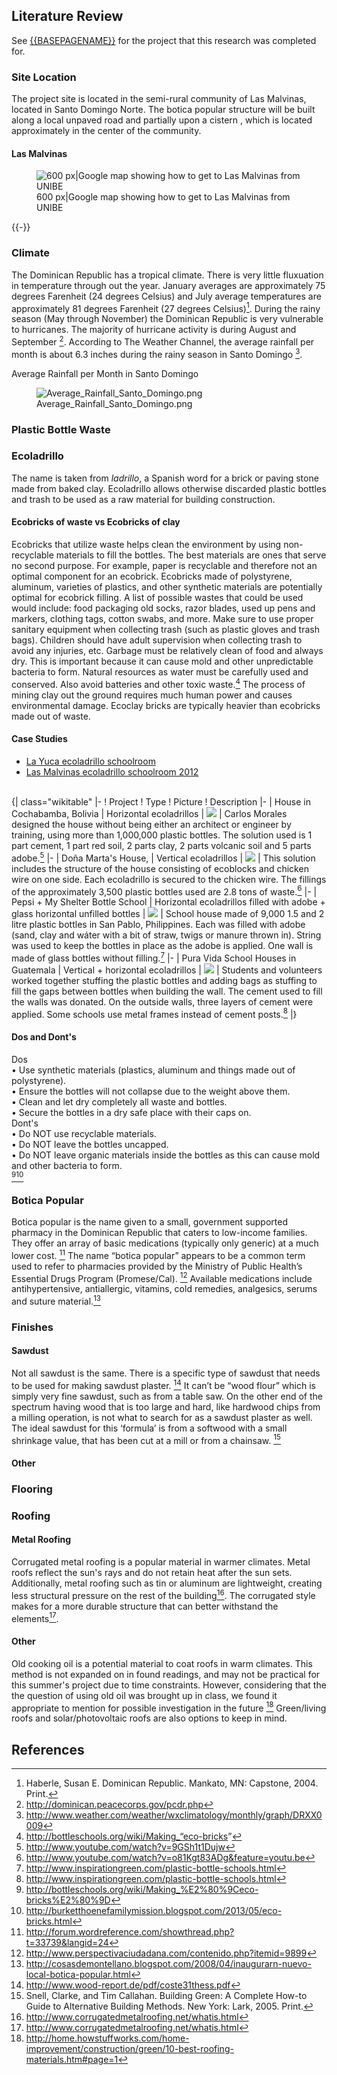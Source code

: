 {{TOCright}}
==Literature Review==
See [[{{BASEPAGENAME}}]] for the project that this research was completed for.
===Site Location===
The project site is located in the semi-rural community of Las Malvinas, located in Santo Domingo Norte. The botica popular structure will be built along a local unpaved road and partially upon a cistern , which is located approximately in the center of the community. 
====Las Malvinas====
[[File:Las Malvinas screen shot 1.png|thumb|left|600 px|Google map showing how to get to Las Malvinas from UNIBE]]

{{-}}

===Climate===
The Dominican Republic has a tropical climate. There is very little fluxuation in temperature through out the year. January averages are approximately 75 degrees Farenheit (24 degrees Celsius) and July average temperatures are approximately 81 degrees Farenheit (27 degrees Celsius)<ref>Haberle, Susan E. Dominican Republic. Mankato, MN: Capstone, 2004. Print.</ref>. During the rainy season (May through November) the Dominican Republic is very vulnerable to hurricanes. The majority of hurricane activity is during August and September <ref>http://dominican.peacecorps.gov/pcdr.php</ref>. According to The Weather Channel, the average rainfall per month is about 6.3 inches during the rainy season in Santo Domingo <ref>http://www.weather.com/weather/wxclimatology/monthly/graph/DRXX0009</ref>.


Average Rainfall per Month in Santo Domingo

[[File:Average Rainfall Santo Domingo.png]]

===Plastic Bottle Waste===

===Ecoladrillo===
The name is taken from ''ladrillo'', a Spanish word for a brick or paving stone made from baked clay. Ecoladrillo allows otherwise discarded plastic bottles and trash to be used as a raw material for building construction.

====Ecobricks of waste vs Ecobricks of clay====
Ecobricks that utilize waste helps clean the environment by using non-recyclable materials to fill the bottles. The best materials are ones that serve no second purpose. For example, paper is recyclable and therefore not an optimal component for an ecobrick. Ecobricks made of polystyrene, aluminum, varieties of plastics, and other synthetic materials are potentially optimal for ecobrick filling. A list of possible wastes that could be used would include: food packaging old socks, razor blades, used up pens and markers, clothing tags, cotton swabs, and more. Make sure to use proper sanitary equipment when collecting trash (such as plastic gloves and trash bags). Children should have adult supervision when collecting trash to avoid any injuries, etc. Garbage must be relatively clean of food and always dry. This is important because it can cause mold and other unpredictable bacteria to form. Natural resources as water must be carefully used and conserved. Also avoid batteries and other toxic waste.<ref>http://bottleschools.org/wiki/Making_“eco-bricks”</ref>
The process of mining clay out the ground requires much human power and causes environmental damage.
Ecoclay bricks are typically heavier than ecobricks made out of waste.

====Case Studies====
*[[La Yuca ecoladrillo schoolroom]]
*[[Las Malvinas ecoladrillo schoolroom 2012]]
<br>
{| class="wikitable"
|-
! Project
! Type
! Picture
! Description
|-
| House in Cochabamba, Bolivia
| Horizontal ecoladrillos
| [[File:HouseinCochabamba1.png|thumb|]]
| Carlos Morales designed the house without being either an architect or engineer by training, using more than 1,000,000 plastic bottles. The solution used is 1 part cement, 1 part red soil, 2 parts clay, 2 parts volcanic soil and 5 parts adobe.<ref>
http://www.youtube.com/watch?v=9GSh1t1Dujw
</ref>
|-
| Doña Marta's House, 
| Vertical ecoladrillos
| [[File:DonaMartasHouse1.png|thumb|]]
| This solution includes the structure of the house consisting of ecoblocks and chicken wire on one side. Each ecoladrillo is secured to the chicken wire. The fillings of the approximately 3,500 plastic bottles used are 2.8 tons of waste.<ref>
http://www.youtube.com/watch?v=o81Kgt83ADg&feature=youtu.be
</ref>
|-
| Pepsi + My Shelter Bottle School
| Horizontal ecoladrillos filled with adobe + glass horizontal unfilled bottles
| [[File:PepsiMyShelterSchoolHouse1.jpg|thumb|]]
| School house made of 9,000 1.5 and 2 litre plastic bottles in San Pablo, Philippines. Each was filled with adobe (sand, clay and wáter with a bit of straw, twigs or manure thrown in). String was used to keep the bottles in place as the adobe is applied. One wall is made of glass bottles without filling.<ref>
http://www.inspirationgreen.com/plastic-bottle-schools.html
</ref>
|-
| Pura Vida School Houses in Guatemala
| Vertical + horizontal ecoladrillos
| [[File:PuraVidaSchoolHouseGuatemala1.jpg|thumb|]]
| Students and volunteers worked together stuffing the plastic bottles and adding bags as stuffing to fill the gaps between bottles when building the wall. The cement used to fill the walls was donated. On the outside walls, three layers of cement were applied. Some schools use metal frames instead of cement posts.<ref>
http://www.inspirationgreen.com/plastic-bottle-schools.html
</ref>
|}

====Dos and Dont's====
Dos<br />
• Use synthetic materials (plastics, aluminum and things made out of polystyrene).<br />
• Ensure the bottles will not collapse due to the weight above them.<br />
• Clean and let dry completely all waste and bottles.<br />
• Secure the bottles in a dry safe place with their caps on.<br />
Dont's<br />
• Do NOT use recyclable materials.<br />
• Do NOT leave the bottles uncapped.<br />
• Do NOT leave organic materials inside the bottles as this can cause mold and other bacteria to form.<br /> <ref>
http://bottleschools.org/wiki/Making_%E2%80%9Ceco-bricks%E2%80%9D
</ref><ref>
http://burketthoenefamilymission.blogspot.com/2013/05/eco-bricks.html
</ref>
 
===Botica Popular===
Botica popular is the name given to a small, government supported pharmacy in the Dominican Republic that caters to low-income families. They offer an array of basic medications (typically only generic) at a much lower cost. <ref>http://forum.wordreference.com/showthread.php?t=33739&langid=24</ref>
The name “botica popular” appears to be a common term used to refer to pharmacies provided by the Ministry of Public Health’s Essential Drugs Program (Promese/Cal). <ref>http://www.perspectivaciudadana.com/contenido.php?itemid=9899</ref>
Available medications include antihypertensive, antiallergic, vitamins, cold remedies, analgesics, serums and suture material.<ref>http://cosasdemontellano.blogspot.com/2008/04/inaugurarn-nuevo-local-botica-popular.html</ref>

===Finishes===
====Sawdust====
Not all sawdust is the same. There is a specific type of sawdust that needs to be used for making sawdust plaster. <ref>http://www.wood-report.de/pdf/coste31thess.pdf</ref> It can’t be “wood flour” which is simply very fine sawdust, such as from a table saw. On the other end of the spectrum having wood that is too large and hard, like hardwood chips from a milling operation, is not what to search for as a sawdust plaster as well. The ideal sawdust for this ‘formula’ is from a softwood with a small shrinkage value, that has been cut at a mill or from a chainsaw. <ref>Snell, Clarke, and Tim Callahan. Building Green: A Complete How-to Guide to Alternative Building Methods. New York: Lark, 2005. Print.</ref>
  


{{gallery
|width=300
|height=200
|lines=2
|Image:sawdustflour.jpg|An example of sawdust flour. A bit finicky to mix with
|Image:ecoladrillo1.jpg|Practicing with different ratios for the plaster on the prototypes. 
}}

====Other====

===Flooring===

===Roofing===

====Metal Roofing====
Corrugated metal roofing is a popular material in warmer climates. Metal roofs reflect the sun's rays and do not retain heat after the sun sets. Additionally, metal roofing such as tin or aluminum are lightweight, creating less structural pressure on the rest of the building<ref>http://www.corrugatedmetalroofing.net/whatis.html</ref>. The corrugated style makes for a more durable structure that can better withstand the elements<ref>http://www.corrugatedmetalroofing.net/whatis.html</ref>.

====Other====
Old cooking oil is a potential material to coat roofs in warm climates. This method is not expanded on in found readings, and may not be practical for this summer's project due to time constraints. However, considering that the the question of using old oil was brought up in class, we found it appropriate to mention for possible investigation in the future <ref>http://home.howstuffworks.com/home-improvement/construction/green/10-best-roofing-materials.htm#page=1</ref> Green/living roofs and solar/photovoltaic roofs are also options to keep in mind.

==References==
{{Reflist}}